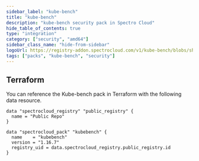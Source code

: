 ```yaml
---
sidebar_label: "kube-bench"
title: "kube-bench"
description: "kube-bench security pack in Spectro Cloud"
hide_table_of_contents: true
type: "integration"
category: ["security", "amd64"]
sidebar_class_name: "hide-from-sidebar"
logoUrl: https://registry-addon.spectrocloud.com/v1/kube-bench/blobs/sha256:28c233e5ad884d5356a183c37f323263eb4acca860c28b326ecd99094b500c31?type=image.webp
tags: ["packs", "kube-bench", "security"]
---
```


<Redirect to="/integrations/packs/?pack=docs/docs-content/integrations/kubebench" />

## Terraform

You can reference the Kube-bench pack in Terraform with the following data resource.

```hcl
data "spectrocloud_registry" "public_registry" {
  name = "Public Repo"
}

data "spectrocloud_pack" "kubebench" {
  name    = "kubebench"
  version = "1.16.7"
  registry_uid = data.spectrocloud_registry.public_registry.id
}
```
